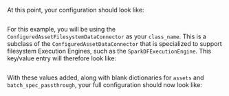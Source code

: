 
<TipConfiguredDataConnectorOverview />

<PartNameTheDataConnector data_connector_name="name_of_my_configured_data_connector" />

At this point, your configuration should look like:

```python name="spark Data Source configuration up to adding an empty configured data connector"
```

<PartDataConnectorKeysOverview data_connector_type="ConfiguredAssetFilesystemDataConnector" data_connector_name="name_of_my_configured_data_connector" runtime={false} batch_spec_passthrough={true} glob_directive={false} />

For this example, you will be using the `ConfiguredAssetFilesystemDataConnector` as your `class_name`.  This is a subclass of the `ConfiguredAssetDataConnector` that is specialized to support filesystem Execution Engines, such as the `SparkDFExecutionEngine`.  This key/value entry will therefore look like:

```python name="configured data connector define class_name as ConfiguredAssetFilesystemDataConnector"
```

<TipCustomDataConnectorModuleName />

<PartFilesystemBaseDirectory />

With these values added, along with blank dictionaries for `assets` and `batch_spec_passthrough`, your full configuration should now look like:

```python name="configured spark datasource_config up to adding empty assets and batch_spec_passthrough dictionaries"
```